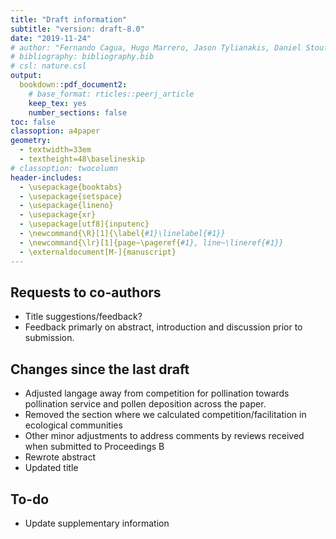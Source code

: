 ```yaml
---
title: "Draft information"
subtitle: "version: draft-8.0"
date: "2019-11-24"
# author: "Fernando Cagua, Hugo Marrero, Jason Tylianakis, Daniel Stouffer"
# bibliography: bibliography.bib
# csl: nature.csl
output:
  bookdown::pdf_document2:
    # base_format: rticles::peerj_article
    keep_tex: yes
    number_sections: false
toc: false
classoption: a4paper
geometry: 
  - textwidth=33em
  - textheight=48\baselineskip
# classoption: twocolumn
header-includes:
  - \usepackage{booktabs}
  - \usepackage{setspace}
  - \usepackage{lineno}
  - \usepackage{xr}
  - \usepackage[utf8]{inputenc}
  - \newcommand{\R}[1]{\label{#1}\linelabel{#1}}
  - \newcommand{\lr}[1]{page~\pageref{#1}, line~\lineref{#1}}
  - \externaldocument[M-]{manuscript}
---
```


\onehalfspacing

## Requests to co-authors

* Title suggestions/feedback?
* Feedback primarly on abstract, introduction and discussion prior to submission. 

## Changes since the last draft

* Adjusted langage away from competition for pollination towards pollination service and pollen deposition across the paper.
* Removed the section where we calculated competition/facilitation in ecological communities
* Other minor adjustments to address comments by reviews received when submitted to Proceedings B
* Rewrote abstract
* Updated title

## To-do

* Update supplementary information
